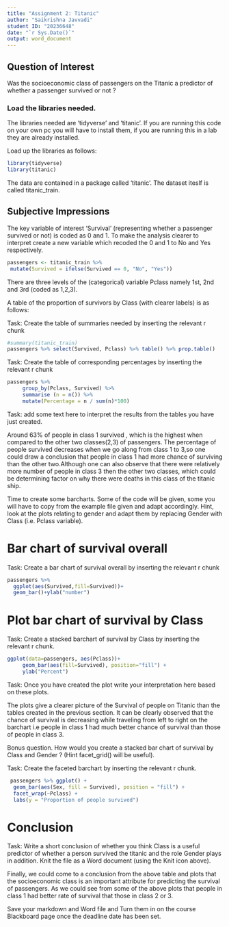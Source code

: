 ---
title: "Assignment 2: Titanic"
author: "Saikrishna Javvadi"
student ID: "20236648"
date: "`r Sys.Date()`"
output: word_document
---


## Question of Interest

Was the socioeconomic class of passengers on the Titanic a predictor of whether a passenger survived or not ?  

### Load the libraries needed.

The libraries needed are 'tidyverse' and 'titanic'.  If you are running this code on your own pc you will have to install them,  if you are running this in a lab they are already installed.

Load up the libraries as follows:   

```{r }

library(tidyverse) 
library(titanic)

```

The data are contained in a package called 'titanic'. The dataset iteslf is called titanic_train.

## Subjective Impressions


The key variable of interest 'Survival' (representing whether a passenger survived or not) is coded as 0 and 1.  To make the analysis clearer to interpret create a new variable which recoded the 0 and 1 to No and Yes respectively.

```{r}

passengers <- titanic_train %>% 
 mutate(Survived = ifelse(Survived == 0, "No", "Yes"))

```

There are three levels of the (categorical) variable Pclass namely 1st, 2nd and 3rd (coded as 1,2,3).

A table of the proportion of survivors by Class (with clearer labels) is as follows:

Task: Create the table of summaries needed by inserting the relevant r chunk
```{r}

#summary(titanic_train)
passengers %>% select(Survived, Pclass) %>% table() %>% prop.table()
```


Task: Create the table of corresponding percentages by inserting the relevant r chunk
```{r}

passengers %>%
     group_by(Pclass, Survived) %>%
     summarise (n = n()) %>%
     mutate(Percentage = n / sum(n)*100)
```


Task: add some text here to interpret the results from the tables you have just created.

Around 63% of people in class 1 survived , which is the highest when compared to the other two classes(2,3) of passengers.
The percentage of people survived decreases when we go along from class 1 to 3,so one could draw a conclusion that people in class 1
had more chance of surviving than the other two.Although one can also observe that there were relatively more number of people in class 3 then the other two classes, which could be determining factor on why there were deaths in this class of the titanic ship.


Time to create some barcharts.  Some of the code will be given, some you will have to copy from the example file given and adapt accordingly.  Hint, look at the plots relating to gender and adapt them by replacing Gender with Class (i.e. Pclass variable).

# Bar chart of survival overall

Task: Create a bar chart of survival overall by inserting the relevant r chunk
```{r}
passengers %>%  
  ggplot(aes(Survived,fill=Survived))+ 
  geom_bar()+ylab("number")
```

# Plot bar chart of survival by Class 

Task: Create a stacked barchart of survival by Class by inserting the relevant r chunk.
```{r}

ggplot(data=passengers, aes(Pclass))+
     geom_bar(aes(fill=Survived), position="fill") +
     ylab("Percent")

```



Task: Once you have created the plot write your interpretation here based on these plots.

The plots give a clearer picture of the Survival of people on Titanic than the tables created in the previous section. It can be clearly observed that the chance of survival is decreasing while traveling from left to right on the barchart i.e people in class 1 had much better chance of survival than those of people in class 3.


Bonus question.  How would you create a stacked bar chart of survival by Class and Gender ?  (Hint facet_grid() will be useful).

Task: Create the faceted barchart by inserting the relevant r chunk.
```{r}

 passengers %>% ggplot() +
  geom_bar(aes(Sex, fill = Survived), position = "fill") + 
  facet_wrap(~Pclass) +
  labs(y = "Proportion of people survived")

```

# Conclusion

Task: Write a short conclusion of whether you think Class is a useful predictor of whether a person survived the titanic and the role Gender  plays in addition.  Knit the file as a Word document (using the Knit icon above).  

Finally, we could come to a conclusion from the above table and plots that the socioeconomic class is an important attribute for predicting the survival of passengers. As we could see from some of the above plots that people in class 1 had better rate of survival that those in class 2 or 3.



Save your markdown and Word file and Turn them in on the course Blackboard page once the deadline date has been set.
